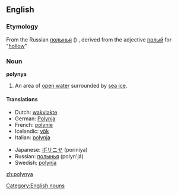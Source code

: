 {{wikipedia}}
==English==

===Etymology===
From the Russian [[полынья]] ({{IPA|[pɐɫɨˈɲja]}}) , derived from the adjective [[полый]] for "[[hollow]]"

===Noun===
'''polynya'''

# {{hydrology}} An area of [[open water]] surrounded by [[sea ice]].

====Translations====
{{trans-top|an area of open water surrounded by sea ice}}
*Dutch: [[wakvlakte]]
*German: [[Polynja]] {{f}}
*French: [[polynie]]
*Icelandic: [[vök]] {{f}}
*Italian: [[polynja]] {{f}}
{{trans-mid}}
*Japanese: [[ポリニヤ]] (poriniya)
*Russian: [[полынья]] (polyn'já)
*Swedish: [[polynja]]
{{trans-bottom}}

[[Category:English nouns]]

[[zh:polynya]]